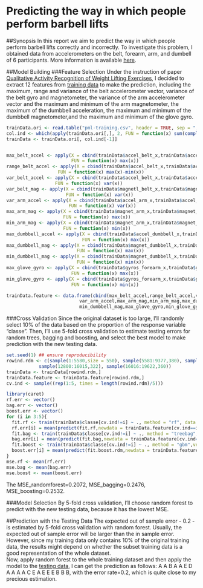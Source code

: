 Predicting the way in which people perform barbell lifts
==============================================================

##Synopsis
In this report we aim to predict the way in which people perform barbell lifts correctly and incorrectly. To investigate this problem, I obtained data from accelerometers on the belt, forearm, arm, and dumbell of 6 participants. More information is available [here](http://groupware.les.inf.puc-rio.br/har).

##Model Building
###Feature Selection
Under the instruction of paper [Qualitative Activity Recognition of Weight Lifting Exercises](http://groupware.les.inf.puc-rio.br/public/papers/2013.Velloso.QAR-WLE.pdf), I decided to extract 12 features from [training data](https://d396qusza40orc.cloudfront.net/predmachlearn/pml-training.csv) to make the prediction, including 
the maximum, range and variance of the belt accelerometer vector, variance of the belt gyro and magnetometer, the variance of the arm accelerometer vector and the maximum and minimum of the arm magnetometer, the maximum of the dumbbell acceleration, the maximum and minimum of the dumbbell magnetometer,and the maximum and minimum of the glove gyro.

```r
trainData.ori <- read.table("pml-training.csv", header = TRUE, sep = ",", na.strings = c("","NA"))
col.ind <- which(apply(trainData.ori[,], 2, FUN = function(x) sum(complete.cases(x))) == 19622)
trainData <- trainData.ori[, col.ind[-1]]


max_belt_accel <- apply(X = cbind(trainData$accel_belt_x,trainData$accel_belt_y,trainData$accel_belt_z),1,
                        FUN = function(x) max(x))
range_belt_accel <- apply(X = cbind(trainData$accel_belt_x,trainData$accel_belt_y,trainData$accel_belt_z),1,
                   FUN = function(x) max(x)-min(x))
var_belt_accel <- apply(X = cbind(trainData$accel_belt_x,trainData$accel_belt_y,trainData$accel_belt_z),1,
                  FUN = function(x) var(x))
var_belt_mag <- apply(X = cbind(trainData$magnetl_belt_x,trainData$magnet_belt_y,trainData$magnet_belt_z),1,
                      FUN = function(x) var(x))
var_arm_accel <- apply(X = cbind(trainData$accel_arm_x,trainData$accel_arm_y,trainData$accel_arm_z),1,
                       FUN = function(x) var(x))
max_arm_mag <- apply(X = cbind(trainData$magnet_arm_x,trainData$magnet_arm_y,trainData$magnet_arm_z),1,
                     FUN = function(x) max(x))
min_arm_mag <- apply(X = cbind(trainData$magnet_arm_x,trainData$magnet_arm_y,trainData$magnet_arm_z),1,
                     FUN = function(x) min(x))
max_dumbbell_accel <- apply(X = cbind(trainData$accel_dumbbell_x,trainData$accel_dumbbell_y,trainData$accel_dumbbell_z),1,
                            FUN = function(x) max(x))
max_dumbbell_mag <- apply(X = cbind(trainData$magnet_dumbbell_x,trainData$magnet_dumbbell_y,trainData$magnet_dumbbell_z),1,
                          FUN = function(x) max(x))
min_dumbbell_mag <- apply(X = cbind(trainData$magnet_dumbbell_x,trainData$magnet_dumbbell_y,trainData$magnet_dumbbell_z),1,
                          FUN = function(x) min(x))
max_glove_gyro <- apply(X = cbind(trainData$gyros_forearm_x,trainData$gyros_forearm_y,trainData$gyros_forearm_z),1,
                        FUN = function(x) max(x))
min_glove_gyro <- apply(X = cbind(trainData$gyros_forearm_x,trainData$gyros_forearm_y,trainData$gyros_forearm_z),1,
                        FUN = function(x) min(x))

trainData.feature <- data.frame(cbind(max_belt_accel,range_belt_accel,var_belt_accel,var_belt_mag,
                           var_arm_accel,max_arm_mag,min_arm_mag,max_dumbbell_accel,max_dumbbell_mag,
                           min_dumbbell_mag,max_glove_gyro,min_glove_gyro))
```

###Cross Validation
Since the original dataset is too large, I'll randomly select 10% of the data based on the proportion of the response variable "classe". Then, I'll use 5-fold cross validation to estimate testing errors for random trees, bagging and boosting, and select the best model to make prediction with the new testing data.

```r
set.seed(1) ## ensure reproducibility
rowind.rdm <- c(sample(1:5580,size = 550), sample(5581:9377,380), sample(9378:12799,343),
            sample(12800:16015,322), sample(16016:19622,360))
trainData <- trainData[rowind.rdm,]
trainData.feature <- trainData.feature[rowind.rdm,]
cv.ind <- sample((rep(1:5, times = length(rowind.rdm)/5)))

library(caret)
rf.err <- vector()
bag.err <- vector()
boost.err <- vector()
for (i in 3:5){
  fit.rf <- train(trainData$classe[cv.ind!=i] ~ ., method = "rf", data = trainData.feature[cv.ind!=i,])
  rf.err[i] = mean(predict(fit.rf,newdata = trainData.feature[cv.ind==i,])!=trainData$classe[cv.ind==i])
  fit.bag <- train(trainData$classe[cv.ind!=i] ~ ., method = "treebag", data = trainData.feature[cv.ind!=i,])
  bag.err[i] = mean(predict(fit.bag,newdata = trainData.feature[cv.ind==i,])!=trainData$classe[cv.ind==i])
  fit.boost <- train(trainData$classe[cv.ind!=i] ~ ., method = "gbm",verbose = FALSE, data = trainData.feature[cv.ind!=i,])
  boost.err[i] = mean(predict(fit.boost.rdm,newdata = trainData.feature[cv.ind==i,])!=trainData$classe[cv.ind==i])
}
mse.rf <- mean(rf.err)
mse.bag <- mean(bag.err)
mse.boost <- mean(boost.err)
```

The MSE_randomforest=0.2072, MSE_bagging=0.2476, MSE_boosting=0.2532. 

###Model Selection
By 5-fold cross validation, I'll choose random forest to predict with the new testing data, because it has the lowest MSE.  

##Prediction with the Testing Data
The expected out of sample error - 0.2 - is estimated by 5-fold cross validation with random forest. Usually, the expected out of sample error will be larger than the in sample error. However, since my training data only contains 10% of the original training data, the results might depend on whether the subset training data is a good representation of the whole dataset.  
Now, apply random forest to the whole training dataset and then apply the model to the [testing data](https://d396qusza40orc.cloudfront.net/predmachlearn/pml-testing.csv), I can get the prediction as follows: A A B A A E D A A A A C E A E E E B B B, with the error rate=0.2, which is quite close to my precious estimation.

